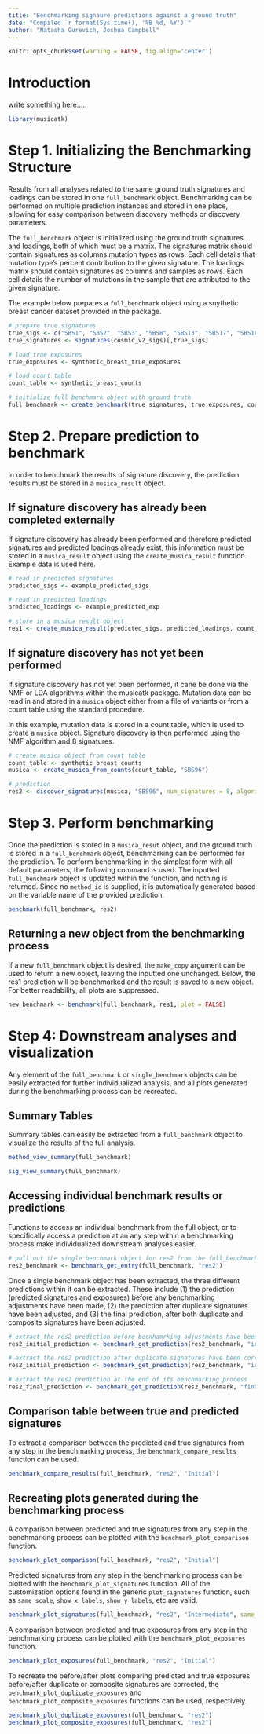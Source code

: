 ```yaml
---
title: "Benchmarking signaure predictions against a ground truth"
date: "Compiled `r format(Sys.time(), '%B %d, %Y')`"
author: "Natasha Gurevich, Joshua Campbell"
---
```


```r
knitr::opts_chunk$set(warning = FALSE, fig.align='center')
```
# Introduction
write something here.....

```r
library(musicatk)
```

# Step 1. Initializing the Benchmarking Structure

Results from all analyses related to the same ground truth signatures and loadings can be stored in one `full_benchmark` object. Benchmarking can be performed on multiple prediction instances and stored in one place, allowing for easy comparison between discovery methods or discovery parameters. 

The `full_benchmark` object is initialized using the ground truth signatures and loadings, both of which must be a matrix. The signatures matrix should contain signatures as columns mutation types as rows. Each cell details that mutation type's percent contribution to the given signature. The loadings matrix should contain signatures as columns and samples as rows. Each cell details the number of mutations in the sample that are attributed to the given signature. 

The example below prepares a `full_benchmark` object using a snythetic breast cancer dataset provided in the package.

```r

# prepare true signatures
true_sigs <- c("SBS1", "SBS2", "SBS3", "SBS8", "SBS13", "SBS17", "SBS18", "SBS26")
true_signatures <- signatures(cosmic_v2_sigs)[,true_sigs]

# load true exposures
true_exposures <- synthetic_breast_true_exposures

# load count table
count_table <- synthetic_breast_counts

```

``` r

# initialize full benchmark object with ground truth
full_benchmark <- create_benchmark(true_signatures, true_exposures, count_table)

```

# Step 2. Prepare prediction to benchmark

In order to benchmark the results of signature discovery, the prediction results must be stored in a  `musica_result` object. 

## If signature discovery has already been completed externally

If signature discovery has already been performed and therefore predicted signatures and predicted loadings already exist, this information must be stored in a `musica_result` object using the `create_musica_result` function. Example data is used here.

```r

# read in predicted signatures
predicted_sigs <- example_predicted_sigs

# read in predicted loadings
predicted_loadings <- example_predicted_exp

# store in a musica result object
res1 <- create_musica_result(predicted_sigs, predicted_loadings, count_table)

```

## If signature discovery has not yet been performed

If signature discovery has not yet been performed, it cane be done via the NMF or LDA algorithms within the musicatk package. Mutation data can be read in and stored in a `musica` object either from a file of variants or from a 
count table using the standard procedure.

In this example, mutation data is stored in a count table, which is used to create a `musica` object. Signature 
discovery is then performed using the NMF algorithm and 8 signatures.

```r

# create musica object from count table
count_table <- synthetic_breast_counts
musica <- create_musica_from_counts(count_table, "SBS96")

# prediction
res2 <- discover_signatures(musica, "SBS96", num_signatures = 8, algorithm = "nmf")

```

# Step 3. Perform benchmarking

Once the prediction is stored in a `musica_resut` object, and the ground truth is stored in a `full_benchmark` object, benchmarking can be performed for the prediction. To perform benchmarking in the simplest form with all default parameters, the following command is used. The inputted `full_benchmark` object is updated within the function, and nothing is returned. Since no `method_id` is supplied, it is automatically generated based on the variable name of the provided prediction.

```r

benchmark(full_benchmark, res2)

```

## Returning a new object from the benchmarking process

If a new `full_benchmark` object is desired, the `make_copy` argument can be used to return a new object, leaving the inputted one unchanged. Below, the res1 prediction will be benchmarked and the result is saved to a new object. For better readability, all plots are suppressed.

```r

new_benchmark <- benchmark(full_benchmark, res1, plot = FALSE)

```

# Step 4: Downstream analyses and visualization

Any element of the `full_benchmark` or `single_benchmark` objects can be easily extracted for further individualized analysis, and all plots generated during the benchmarking process can be recreated.

## Summary Tables

Summary tables can easily be extracted from a `full_benchmark` object to visualize the results of the full analysis.

```r

method_view_summary(full_benchmark)

```

```r

sig_view_summary(full_benchmark)

```

## Accessing individual benchmark results or predictions

Functions to access an individual benchmark from the full object, or to specifically access a prediction at an any step within a benchmarking process make individualized downstream analyses easier.

```r

# pull out the single benchmark object for res2 from the full_benchmark object
res2_benchmark <- benchmark_get_entry(full_benchmark, "res2")

```

Once a single benchmark object has been extracted, the three different predictions within it can be extracted. These include (1) the prediction (predicted signatures and exposures) before any benchmarking adjustments have been made, (2) the prediction after duplicate signatures have been adjusted, and (3) the final prediction, after both duplicate and composite signatures have been adjusted.

```r

# extract the res2 prediction before becnhamrking adjustments have been made
res2_initial_prediction <- benchmark_get_prediction(res2_benchmark, "initial")

# extract the res2 prediction after duplicate signatures have been corrected, but before composites have been corrected
res2_initial_prediction <- benchmark_get_prediction(res2_benchmark, "intermediate")

# extract the res2 prediction at the end of its benchmarking process
res2_final_prediction <- benchmark_get_prediction(res2_benchmark, "final")

```

## Comparison table between true and predicted signatures

To extract a comparison between the predicted and true signatures from any step in the benchmarking process, the `benchmark_compare_results` function can be used.

``` r

benchmark_compare_results(full_benchmark, "res2", "Initial")

```

## Recreating plots generated during the benchmarking process

A comparison between predicted and true signatures from any step in the benchmarking process can be plotted with the `benchmark_plot_comparison` function.

```r

benchmark_plot_comparison(full_benchmark, "res2", "Initial")

```

Predicted signatures from any step in the benchmarking process can be plotted with the `benchmark_plot_signatures` function. All of the customization options found in the generic `plot_signatures` function, such as `same_scale`, `show_x_labels`, `show_y_labels`, etc are valid.

```r

benchmark_plot_signatures(full_benchmark, "res2", "Intermediate", same_scale = FALSE)

```

A comparison between predicted and true exposures from any step in the benchmarking process can be plotted with the `benchmark_plot_exposures` function.

```r

benchmark_plot_exposures(full_benchmark, "res2", "Initial")

```

To recreate the before/after plots comparing predicted and true exposures before/after duplicate or composite signatures are corrected, the `benchmark_plot_duplicate_exposures` and `benchmark_plot_composite_exposures` functions can be used, respectively.

```r

benchmark_plot_duplicate_exposures(full_benchmark, "res2")
benchmark_plot_composite_exposures(full_benchmark, "res2")

```





